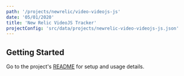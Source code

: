 ```yaml
---
path: '/projects/newrelic/video-videojs-js'
date: '05/01/2020'
title: 'New Relic VideoJS Tracker'
projectConfig: 'src/data/projects/newrelic-video-videojs-js.json'
---
```


## Getting Started

Go to the project's [README](https://github.com/newrelic/video-videojs-js#readme) for setup and usage details.
